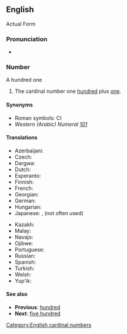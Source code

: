 ==English==
Actual Form

{{l|en|A hundred one|||id=|pos=|tr=|g=}} {{qualifier|UK/US format }} 

===Pronunciation===
* {{rhymes|ʌn|lang=en}}

===Number===
A hundred one
# The cardinal number one [[hundred]] plus [[one]].

====Synonyms====
* Roman symbols: CI
* ''Western (Arabic) Numeral'' ''[[101]]''

====Translations====
{{trans-top|101}}
* Azerbaijani: {{t|az|yüz bir}}
* Czech: {{t|cs|sto jedna}}
* Dargwa: {{t|dar|даршлим ца}}
* Dutch: {{t|nl|honderdeneen|f}}
* Esperanto: {{t|eo|cent kaj unu}}
* Finnish: {{t+|fi|satayksi}}
* French: {{t|fr|cent-et-un|m}}
* Georgian: {{t|ka|ას ერთი}}
* German: {{t+|de|hunderteins|f}}
* Hungarian: {{t+|hu|százegy}}
* Japanese: {{t|ja|101|tr=hyakuichi}}, {{t|ja|百一|tr=hyakuichi}}(not often used)
{{trans-mid}}
* Kazakh: {{t|kk|жүз бір|sc=Cyrl}}
* Malay: {{t|ms|seratus satu}}
* Navajo: {{t|nv|tʼááłáhádí neeznádiin tʼááłáʼí}}
* Ojibwe: {{t|oj|ningodwaak ashi bezhig}}
* Portuguese: {{t|pt|[[cento]] [[e]] [[um]]|m}}
* Russian: {{t+|ru|сто оди́н}}
* Spanish: {{t|es|ciento uno}}
* Turkish: {{t|tr|yüz bir}}
* Welsh: {{t|cy|cant ag un}}
* Yup'ik: {{t|esu|yuinaat talliman atauciq}}
{{trans-bottom}}

====See also====
* '''Previous''': [[hundred]]
* '''Next''': [[five hundred]]

[[Category:English cardinal numbers]]